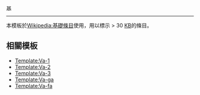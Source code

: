 [[File:YesCheck GreenLinear.svg|16px|基础条目（30KB或以上）]]<noinclude>
----
本模板於[[Wikipedia:基礎條目]]使用，用以標示 > 30 [[千位元組|KB]]的條目。
==相關模板==
*[[Template:Va-1]]
*[[Template:Va-2]]
*[[Template:Va-3]]
*[[Template:Va-ga]]
*[[Template:Va-fa]]
</noinclude>